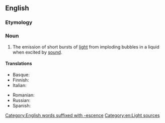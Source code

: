 ==English==

===Etymology===
{{prefix|sono|luminescence|lang=en}}

===Noun===
{{wikipedia}}
{{en-noun|-}}

# {{lb|en|physics}} The emission of short bursts of [[light]] from imploding bubbles in a liquid when excited by [[sound]].

====Translations====
{{trans-top|The emission of short bursts of light from imploding bubbles}}
* Basque: {{t+|eu|sonolumineszentzia}}
* Finnish: {{t|fi|sonoluminesenssi}}
* Italian: {{t+|it|sonoluminescenza|f}}
{{trans-mid}}
* Romanian: {{t+|ro|sonoluminiscență|f}}
* Russian: {{t+|ru|сонолюминесце́нция|f}}
* Spanish: {{t|es|sonoluminiscencia|f}}
{{trans-bottom}}

[[Category:English words suffixed with -escence]]
[[Category:en:Light sources]]